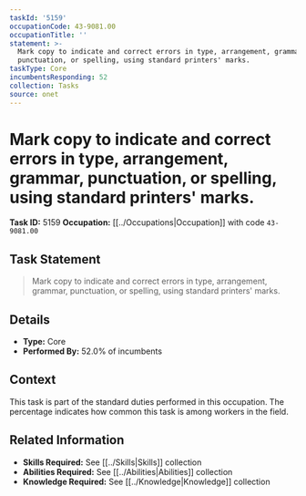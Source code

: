```yaml
---
taskId: '5159'
occupationCode: 43-9081.00
occupationTitle: ''
statement: >-
  Mark copy to indicate and correct errors in type, arrangement, grammar,
  punctuation, or spelling, using standard printers' marks.
taskType: Core
incumbentsResponding: 52
collection: Tasks
source: onet
---
```

# Mark copy to indicate and correct errors in type, arrangement, grammar, punctuation, or spelling, using standard printers' marks.

**Task ID:** 5159
**Occupation:** [[../Occupations|Occupation]] with code `43-9081.00`

## Task Statement

> Mark copy to indicate and correct errors in type, arrangement, grammar, punctuation, or spelling, using standard printers' marks.

## Details

- **Type:** Core
- **Performed By:** 52.0% of incumbents

## Context

This task is part of the standard duties performed in this occupation. The percentage indicates how common this task is among workers in the field.

## Related Information

- **Skills Required:** See [[../Skills|Skills]] collection
- **Abilities Required:** See [[../Abilities|Abilities]] collection
- **Knowledge Required:** See [[../Knowledge|Knowledge]] collection
